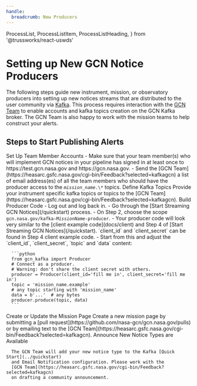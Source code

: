 ```yaml
---
handle:
  breadcrumb: New Producers
---
```


  ProcessList,
  ProcessListItem,
  ProcessListHeading,
} from '@trussworks/react-uswds'

# Setting up New GCN Notice Producers

The following steps guide new instrument, mission, or observatory producers
into setting up new notices streams that are distributed to the user community
via [Kafka](faq#what-is-kafka). This process requires interaction
with the [GCN Team](https://heasarc.gsfc.nasa.gov/cgi-bin/Feedback?selected=kafkagcn)
to enable accounts and kafka topics creation on the GCN Kafka broker. The GCN Team is
also happy to work with the mission teams to help construct your alerts.

## Steps to Start Publishing Alerts

<ProcessList>
   <ProcessListItem>
     <ProcessListHeading type="h3">
       Set Up Team Member Accounts
     </ProcessListHeading>
   - Make sure that your team member(s) who will implement GCN notices in your pipeline
   has signed in at least once to https://test.gcn.nasa.gov and https://gcn.nasa.gov.
   - Send the [GCN Team](https://heasarc.gsfc.nasa.gov/cgi-bin/Feedback?selected=kafkagcn)
   a list of email address(es) of all the team members who should have the
   producer access to the <code><i>mission_name</i>.\*</code> topics.
   </ProcessListItem>
   <ProcessListItem>
      <ProcessListHeading type="h3">
         Define Kafka Topics
      </ProcessListHeading>
      Provide your instrument specific kafka topics or topics to the 
      [GCN Team](https://heasarc.gsfc.nasa.gov/cgi-bin/Feedback?selected=kafkagcn).

   </ProcessListItem>
   <ProcessListItem>
      <ProcessListHeading type="h3">
         Build Producer Code
      </ProcessListHeading>
      - Log out and log back in.
      - Go through the [Start Streaming GCN Notices](/quickstart) process.
      - On Step 2, choose the scope <code>gcn.nasa.gov/kafka-<i>MissionName</i>-producer</code>.
      - Your producer code will look very similar to the [client example code](docs/client) and
      Step 4 of [Start Streaming GCN Notices](/quickstart). `client_id` and `client_secret`
      can be found in Step 4 client example code.
      - Start from this and adjust the `client_id`, `client_secret`, `topic` and `data` content:

      ```python
      from gcn_kafka import Producer
      # Connect as a producer.
      # Warning: don't share the client secret with others.
      producer = Producer(client_id='fill me in', client_secret='fill me in')
      topic = 'mission_name.example'
      # any topic starting with 'mission_name'
      data = b'...'  # any bytes
      producer.produce(topic, data)
      ```

   </ProcessListItem>
   <ProcessListItem>
      <ProcessListHeading type="h3">
         Create or Update the Mission Page
      </ProcessListHeading>
      Create a new mission page by submitting a [pull request](https://github.com/nasa-gcn/gcn.nasa.gov/pulls)
or by emailing text to the [GCN Team](https://heasarc.gsfc.nasa.gov/cgi-bin/Feedback?selected=kafkagcn).
   </ProcessListItem>

   <ProcessListItem>
      <ProcessListHeading type="h3">
         Announce New Notice Types are Available
      </ProcessListHeading>

      The GCN Team will add your new notice type to the Kafka [Quick Start](../quickstart)
      and Email Notification configuration. Please work with the
      [GCN Team](https://heasarc.gsfc.nasa.gov/cgi-bin/Feedback?selected=kafkagcn)
      on drafting a community announcement.
   </ProcessListItem>
</ProcessList>
